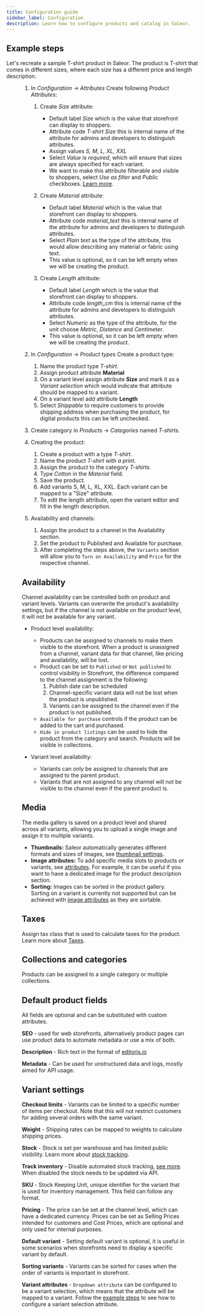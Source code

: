 ```yaml
---
title: Configuration guide
sidebar_label: Configuration
description: Learn how to configure products and catalog in Saleor.
---
```



## Example steps

Let's recreate a sample T-shirt product in Saleor.
The product is T-shirt that comes in different sizes, where each size has a different price and length description.

<Figure src={tshirt} alt={`Example config`} />

1. In _Configuration -> Attributes_ Create following _Product Attributes_:

   1. Create _Size_ attribute:

      - Default label _Size_ which is the value that storefront can display to shoppers.
      - Attribute code _T-shirt Size_ this is internal name of the attribute for admins and developers to distinguish attributes.
      - Assign values _S, M, L, XL, XXL_
      - Select _Value is required_, which will ensure that sizes are always specified for each variant.
      - We want to make this attribute filterable and visible to shoppers, select _Use as filter_ and _Public_ checkboxes. [Learn more](developer/attributes/configuration.mdx).

   2. Create _Material_ attribute:
      - Default label _Material_ which is the value that storefront can display to shoppers.
      - Attribute code _material_text_ this is internal name of the attribute for admins and developers to distinguish attributes.
      - Select _Plain text_ as the type of the attribute, this would allow describing any material or fabric using text.
      - This value is optional, so it can be left empty when we will be creating the product.
   3. Create _Length_ attribute:
      - Default label _Length_ which is the value that storefront can display to shoppers.
      - Attribute code _length_cm_ this is internal name of the attribute for admins and developers to distinguish attributes.
      - Select _Numeric_ as the type of the attribute, for the unit choose _Metric_, _Distance_ and _Centimeter_.
      - This value is optional, so it can be left empty when we will be creating the product.

2. In _Configuration -> Product types_ Create a product type:

   1. Name the product type _T-shirt_.
   2. Assign product attribute **Material**
   3. On a variant level assign attribute **Size** and mark it as a _Variant selection_ which would indicate that attribute should be mapped to a variant.
   4. On a variant level add attribute **Length**
   5. Select _Shippable_ to require customers to provide shipping address when purchasing the product, for digital products this can be left unchecked.

3. Create category in _Products_ -> _Categories_ named _T-shirts_.

4. Creating the product:

   1. Create a product with a type _T-shirt_.
   2. Name the product _T-shirt with a print_.
   3. Assign the product to the category _T-shirts_.
   4. Type _Cotton_ in the _Material_ field.
   5. Save the product.
   6. Add variants S, M, L, XL, XXL. Each variant can be mapped to a "Size" attribute.
   7. To edit the length attribute, open the variant editor and fill in the length description.

5. Availability and channels:

   1. Assign the product to a channel in the Availability section.
   2. Set the product to Published and Available for purchase.
   3. After completing the steps above, the `Variants` section will allow you to `Turn on Availability` and `Price` for the respective channel.

## Availability

Channel availability can be controlled both on product and variant levels.
Variants can overwrite the product's availability settings, but if the channel is not available on the product level, it will not be available for any variant.

- Product level availability:

  - Products can be assigned to channels to make them visible to the storefront. When a product is unassigned from a channel, variant data for that channel, like pricing and availability, will be lost.
  - Product can be set to `Published` or `Not published` to control visibility in Storefront, the difference compared to the channel assignment is the following:
    1. Publish date can be scheduled
    2. Channel-specific variant data will not be lost when the product is unpublished.
    3. Variants can be assigned to the channel even if the product is not published.
  - `Available for purchase` controls if the product can be added to the cart and purchased.
  - `Hide in product listings` can be used to hide the product from the category and search. Products will be visible in collections.

- Variant level availability:
  - Variants can only be assigned to channels that are assigned to the parent product.
  - Variants that are not assigned to any channel will not be visible to the channel even if the parent product is.

## Media

The media gallery is saved on a product level and shared across all variants, allowing you to upload a single image and assign it to multiple variants.

- **Thumbnails:** Saleor automatically generates different formats and sizes of images, see [thumbnail settings](developer/thumbnails.mdx).
- **Image attributes:** To add specific media slots to products or variants, see [attributes](developer/attributes/overview.mdx). For example, it can be useful if you want to have a dedicated image for the product description section.
- **Sorting:** Images can be sorted in the product gallery. Sorting on a variant is currently not supported but can be achieved with [image attributes](developer/attributes/overview.mdx) as they are sortable.

## Taxes

Assign tax class that is used to calculate taxes for the product. Learn more about [Taxes](developer/taxes.mdx).

[//]: # "add link to catalog section"

## Collections and categories

Products can be assigned to a single category or multiple collections.

## Default product fields

All fields are optional and can be substituted with custom attributes.

**SEO** - used for web storefronts, alternatively product pages can use product data to automate metadata or use a mix of both.

**Description** - Rich text in the format of [editorjs.io](https://editorjs.io/)

**Metadata** - Can be used for unstructured data and logs, mostly aimed for API usage.

## Variant settings

**Checkout limits** - Variants can be limited to a specific number of items per checkout. Note that this will not restrict customers for adding several orders with the same variant.

**Weight** - Shipping rates can be mapped to weights to calculate shipping prices.

**Stock** - Stock is set per warehouse and has limited public visibility. Learn more about [stock tracking](/docs/developer/stock-allocation.mdx).

**Track inventory** - Disable automated stock tracking, [see more](/docs/developer/stock-allocation.mdx). When disabled the stock needs to be updated via API.

**SKU** - Stock Keeping Unit, unique identifier for the variant that is used for inventory management. This field can follow any format.

**Pricing** - The price can be set at the channel level, which can have a dedicated currency. Prices can be set as Selling Prices intended for customers and Cost Prices, which are optional and only used for internal purposes.

**Default variant** - Setting default variant is optional, it is useful in some scenarios when storefronts need to display a specific variant by default.

**Sorting variants** - Variants can be sorted for cases when the order of variants is important in storefront.

**Variant attributes** - `Dropdown attribute` can be configured to be a variant selection, which means that the attribute will be mapped to a variant. Follow the [example steps](#example-steps) to see how to configure a variant selection attribute.
